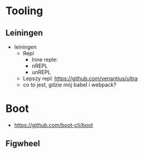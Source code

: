 # Tooling

## Leiningen

- leiningen
    - Repl
        - Inne reple:
        - nREPL
        - unREPL
    - Lepszy repl: https://github.com/venantius/ultra
    - co to jest, gdzie mój babel i webpack?

# Boot

- https://github.com/boot-clj/boot

## Figwheel
